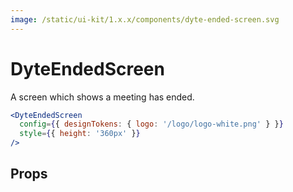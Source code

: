 ```yaml
---
image: /static/ui-kit/1.x.x/components/dyte-ended-screen.svg
---
```


# DyteEndedScreen

A screen which shows a meeting has ended.

```jsx
<DyteEndedScreen
  config={{ designTokens: { logo: '/logo/logo-white.png' } }}
  style={{ height: '360px' }}
/>
```

## Props

<PropsTable of="dyte-ended-screen" />
